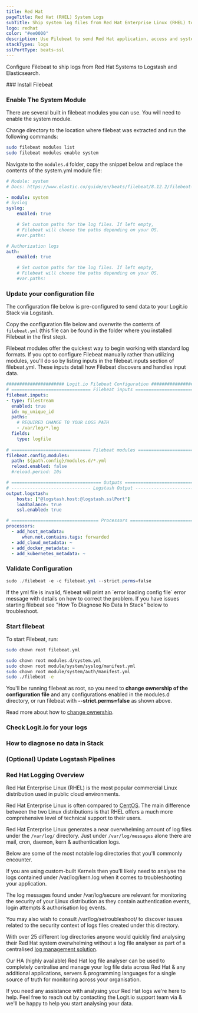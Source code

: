 ```yaml
---
title: Red Hat
pageTitle: Red Hat (RHEL) System Logs
subTitle: Ship system log files from Red Hat Enterprise Linux (RHEL) to Logstash
logo: redhat
color: "#ee0000"
description: Use Filebeat to send Red Hat application, access and system logs to your ELK stacks. Configure Filebeat to send Red Hat system logs to Elasticsearch. 
stackTypes: logs
sslPortType: beats-ssl
---
```


Configure Filebeat to ship logs from Red Hat Systems to Logstash and Elasticsearch.

<Steps>
  ### Install Filebeat

  <InstallFilebeat />

  ### Enable The System Module

  There are several built in filebeat modules you can use. You will need to enable the system module.

  Change directory to the location where filebeat was extracted and run the following commands:

  ```bash copy
  sudo filebeat modules list
  sudo filebeat modules enable system
  ```
  Navigate to the `modules.d` folder, copy the snippet below and replace the contents of the system.yml module file:

  ```yaml copy
  # Module: system
  # Docs: https://www.elastic.co/guide/en/beats/filebeat/8.12.2/filebeat-module-system.html

  - module: system
  # Syslog
  syslog:
      enabled: true

      # Set custom paths for the log files. If left empty,
      # Filebeat will choose the paths depending on your OS.
      #var.paths:

  # Authorization logs
  auth:
      enabled: true

      # Set custom paths for the log files. If left empty,
      # Filebeat will choose the paths depending on your OS.
      #var.paths:
  ```

  ### Update your configuration file

  The configuration file below is pre-configured to send data to your Logit.io Stack via Logstash.

  Copy the configuration file below and overwrite the contents of `filebeat.yml` 
  (this file can be found in the folder where you installed Filebeat in the first step).

  <Callout type="info">
    Filebeat modules offer the quickest way to begin working with standard log formats. 
    If you opt to configure Filebeat manually rather than utilizing modules, you'll do so by 
    listing inputs in the filebeat.inputs section of filebeat.yml. These inputs detail 
    how Filebeat discovers and handles input data. 
  </Callout>
    
  ```yml copy
  ###################### Logit.io Filebeat Configuration ########################
  # ============================== Filebeat inputs ==============================
  filebeat.inputs:
  - type: filestream
    enabled: true
    id: my_unique_id
    paths:
      # REQUIRED CHANGE TO YOUR LOGS PATH
      - /var/log/*.log
    fields:
      type: logfile
      
  # ============================== Filebeat modules ==============================
  filebeat.config.modules:
    path: ${path.config}/modules.d/*.yml
    reload.enabled: false
    #reload.period: 10s

  # ================================== Outputs ===================================
  # ------------------------------ Logstash Output -------------------------------
  output.logstash:
      hosts: ["@logstash.host:@logstash.sslPort"]
      loadbalance: true
      ssl.enabled: true

  # ================================= Processors =================================
  processors:
    - add_host_metadata:
        when.not.contains.tags: forwarded
    - add_cloud_metadata: ~
    - add_docker_metadata: ~
    - add_kubernetes_metadata: ~
  ```

  ### Validate Configuration
    
  ```ps1 copy
  sudo ./filebeat -e -c filebeat.yml --strict.perms=false
  ```

  <Callout type="info">
    If the yml file is invalid, filebeat will print an `error loading config file` error message with details on how to correct the problem. 
    If you have issues starting filebeat see "How To Diagnose No Data In Stack" below to troubleshoot.
  </Callout>

  ### Start filebeat

  To start Filebeat, run:

  ```bash copy
  sudo chown root filebeat.yml 
  ```

  ```bash copy
  sudo chown root modules.d/system.yml
  sudo chown root module/system/syslog/manifest.yml
  sudo chown root module/system/auth/manifest.yml
  sudo ./filebeat -e
  ```

  You'll be running filebeat as root, so you need to __change ownership of the configuration file__ and any 
  configurations enabled in the modules.d directory, or run filebeat with __--strict.perms=false__ as shown above. 

  Read more about how to [change ownership](https://www.elastic.co/guide/en/beats/libbeat/master/config-file-permissions.html).

  ### Check Logit.io for your logs

  <LaunchStack utmMedium="logs" utmCampaign="redhat" source="redhat" />

  ### How to diagnose no data in Stack

  <DiagnoseNoData />

  ### (Optional) Update Logstash Pipelines

  <LogstashPipeline />

</Steps>

### Red Hat Logging Overview

Red Hat Enterprise Linux (RHEL) is the most popular commercial Linux 
distribution used in public cloud environments. 

Red Hat Enterprise Linux is often compared to [CentOS](/integrations/logs/operating-systems/centos). 
The main difference between the two Linux distributions is that RHEL 
offers a much more comprehensive level of technical support to their users.

Red Hat Enterprise Linux generates a near overwhelming amount of log 
files under the `/var/log/` directory. Just under `/var/log/messages` 
alone there are mail, cron, daemon, kern & authentication logs. 

Below are some of the most notable log directories that you'll commonly encounter.

If you are using custom-built Kernels then you'll likely need to analyse the logs 
contained under /var/log/kern.log when it comes to troubleshooting your application.

The log messages found under /var/log/secure are relevant for monitoring the 
security of your Linux distribution as they contain authentication events, 
login attempts & authorisation log events.

You may also wish to consult  /var/log/setroubleshoot/ to discover issues related 
to the security context of logs files created under this directory.

With over 25 different log directories anyone would quickly find analysing their 
Red Hat system overwhelming without a log file analyser as part of a 
centralised [log management solution](https://logit.io/platform/logging/log-management/).

Our HA (highly available) Red Hat log file analyser can be used to completely 
centralise and manage your log file data across Red Hat & any additional applications, 
servers & programming languages for a single source of truth for monitoring across your organisation.

If you need any assistance with analysing your Red Hat logs we're here to help. 
Feel free to reach out by contacting the Logit.io support team 
via <IntercomButton text="live chat" /> & we'll be happy to help you start analysing your data.
      

